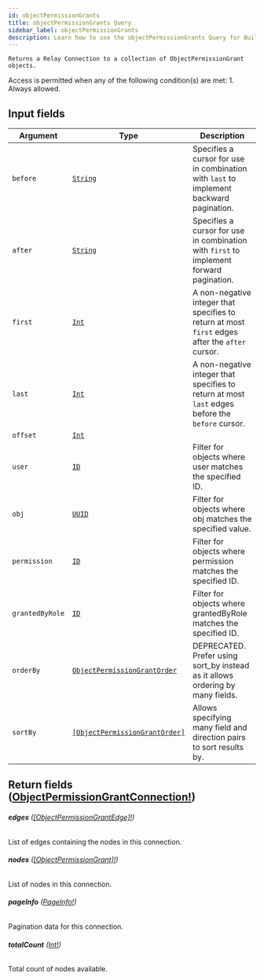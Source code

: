 ```yaml
---
id: objectPermissionGrants
title: objectPermissionGrants Query
sidebar_label: objectPermissionGrants
description: Learn how to use the objectPermissionGrants Query for Builder's API.
---
```


    Returns a Relay Connection to a collection of ObjectPermissionGrant objects.

Access is permitted when any of the following condition(s) are met: 1. Always allowed.

## Input fields

| Argument        | Type                                                                                     | Description                                                                                      |
| --------------- | ---------------------------------------------------------------------------------------- | ------------------------------------------------------------------------------------------------ |
| `before`        | [`String`](/docs/composer/builder/api/schema/scalar/String.mdx)                                                 | Specifies a cursor for use in combination with `last` to implement backward pagination.          |
| `after`         | [`String`](/docs/composer/builder/api/schema/scalar/String.mdx)                                                 | Specifies a cursor for use in combination with `first` to implement forward pagination.          |
| `first`         | [`Int`](/docs/composer/builder/api/schema/scalar/Int.mdx)                                                       | A non-negative integer that specifies to return at most `first` edges after the `after` cursor.  |
| `last`          | [`Int`](/docs/composer/builder/api/schema/scalar/Int.mdx)                                                       | A non-negative integer that specifies to return at most `last` edges before the `before` cursor. |
| `offset`        | [`Int`](/docs/composer/builder/api/schema/scalar/Int.mdx)                                                       |                                                                                                  |
| `user`          | [`ID`](/docs/composer/builder/api/schema/scalar/ID.mdx)                                                         | Filter for objects where user matches the specified ID.                                          |
| `obj`           | [`UUID`](/docs/composer/builder/api/schema/scalar/UUID.mdx)                                                     | Filter for objects where obj matches the specified value.                                        |
| `permission`    | [`ID`](/docs/composer/builder/api/schema/scalar/ID.mdx)                                                         | Filter for objects where permission matches the specified ID.                                    |
| `grantedByRole` | [`ID`](/docs/composer/builder/api/schema/scalar/ID.mdx)                                                         | Filter for objects where grantedByRole matches the specified ID.                                 |
| `orderBy`       | [`ObjectPermissionGrantOrder`](/docs/composer/builder/api/schema/input_object/ObjectPermissionGrantOrder.mdx)   | DEPRECATED. Prefer using sort_by instead as it allows ordering by many fields.                   |
| `sortBy`        | [`[ObjectPermissionGrantOrder]`](/docs/composer/builder/api/schema/input_object/ObjectPermissionGrantOrder.mdx) | Allows specifying many field and direction pairs to sort results by.                             |

## Return fields ([ObjectPermissionGrantConnection!](/docs/composer/builder/api/schema/object/ObjectPermissionGrantConnection.mdx))

###### <b>edges</b> ([[ObjectPermissionGrantEdge]!](/docs/composer/builder/api/schema/object/ObjectPermissionGrantEdge.mdx))

List of edges containing the nodes in this connection.

###### <b>nodes</b> ([[ObjectPermissionGrant]!](/docs/composer/builder/api/schema/object/ObjectPermissionGrant.mdx))

List of nodes in this connection.

###### <b>pageInfo</b> ([PageInfo!](/docs/composer/builder/api/schema/object/PageInfo.mdx))

Pagination data for this connection.

###### <b>totalCount</b> ([Int!](/docs/composer/builder/api/schema/scalar/Int.mdx))

Total count of nodes available.
